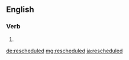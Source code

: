 ==English==

===Verb===
{{head|en}}

# {{en-past of|reschedule}}

[[de:rescheduled]]
[[mg:rescheduled]]
[[ja:rescheduled]]